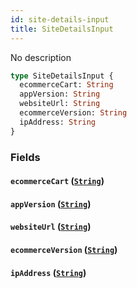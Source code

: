 ```yaml
---
id: site-details-input
title: SiteDetailsInput
---
```


No description

```graphql
type SiteDetailsInput {
  ecommerceCart: String
  appVersion: String
  websiteUrl: String
  ecommerceVersion: String
  ipAddress: String
}
```

### Fields

#### `ecommerceCart` ([`String`](../../rate-service/scalars/string))

#### `appVersion` ([`String`](../../rate-service/scalars/string))

#### `websiteUrl` ([`String`](../../rate-service/scalars/string))

#### `ecommerceVersion` ([`String`](../../rate-service/scalars/string))

#### `ipAddress` ([`String`](../../rate-service/scalars/string))
